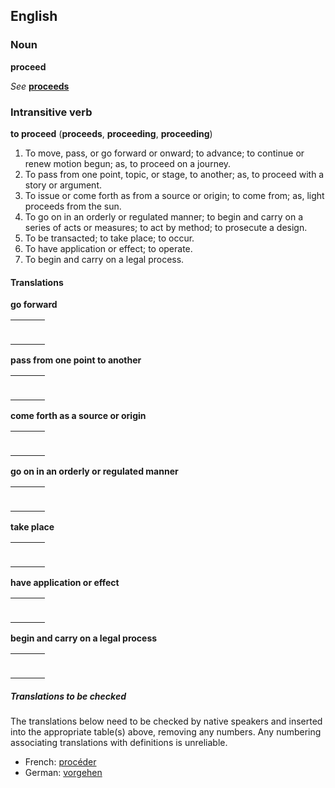 ==English==
===Noun===
'''proceed'''

''See'' '''[[proceeds]]'''

===Intransitive verb===
'''to proceed''' ('''proceeds''', '''proceeding''', '''proceeding''')

#To move, pass, or go forward or onward; to advance; to continue or renew motion begun; as, to proceed on a journey.
#To pass from one point, topic, or stage, to another; as, to proceed with a story or argument.
#To issue or come forth as from a source or origin; to come from; as, light proceeds from the sun.
#To go on in an orderly or regulated manner; to begin and carry on a series of acts or measures; to act by method; to prosecute a design.
#To be transacted; to take place; to occur.
#To have application or effect; to operate.
#To begin and carry on a legal process.

====Translations====

'''go forward'''
{| border=0  width=100%
|-
|bgcolor="#FFFFE0" valign=top width=48%|
{|
<!--Put translations for languages from A to I here-->
|}
| width=1% |
|bgcolor="#FFFFE0" valign=top width=48%|
{|
<!--Put translations for languages from J to Z here-->
|}
|}

'''pass from one point to another'''
{| border=0  width=100%
|-
|bgcolor="#FFFFE0" valign=top width=48%|
{|
<!--Put translations for languages from A to I here-->
|}
| width=1% |
|bgcolor="#FFFFE0" valign=top width=48%|
{|
<!--Put translations for languages from J to Z here-->
|}
|}

'''come forth as a source or origin'''
{| border=0  width=100%
|-
|bgcolor="#FFFFE0" valign=top width=48%|
{|
<!--Put translations for languages from A to I here-->
|}
| width=1% |
|bgcolor="#FFFFE0" valign=top width=48%|
{|
<!--Put translations for languages from J to Z here-->
|}
|}

'''go on in an orderly or regulated manner'''
{| border=0  width=100%
|-
|bgcolor="#FFFFE0" valign=top width=48%|
{|
<!--Put translations for languages from A to I here-->
|}
| width=1% |
|bgcolor="#FFFFE0" valign=top width=48%|
{|
<!--Put translations for languages from J to Z here-->
|}
|}

'''take place'''
{| border=0  width=100%
|-
|bgcolor="#FFFFE0" valign=top width=48%|
{|
<!--Put translations for languages from A to I here-->
|}
| width=1% |
|bgcolor="#FFFFE0" valign=top width=48%|
{|
<!--Put translations for languages from J to Z here-->
|}
|}

'''have application or effect'''
{| border=0  width=100%
|-
|bgcolor="#FFFFE0" valign=top width=48%|
{|
<!--Put translations for languages from A to I here-->
|}
| width=1% |
|bgcolor="#FFFFE0" valign=top width=48%|
{|
<!--Put translations for languages from J to Z here-->
|}
|}

'''begin and carry on a legal process'''
{| border=0  width=100%
|-
|bgcolor="#FFFFE0" valign=top width=48%|
{|
<!--Put translations for languages from A to I here-->
|}
| width=1% |
|bgcolor="#FFFFE0" valign=top width=48%|
{|
<!--Put translations for languages from J to Z here-->
|}
|}

=====Translations to be checked=====
<!--Remove this section once all of the translations below have been moved into the tables above.-->
{{checktrans}}
The translations below need to be checked by native speakers and inserted into the appropriate table(s) above, removing any numbers.  Any numbering associating translations with definitions is unreliable.

*French: [[procéder]]
*German: [[vorgehen]]

{{webster}}